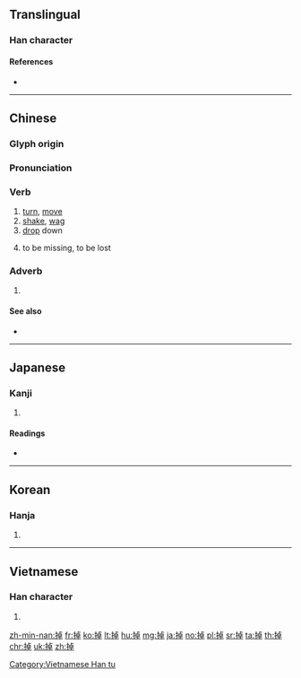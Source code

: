 ==Translingual==

===Han character===
{{Han char|rn=64|rad=手|as=08|sn=11|four=51046|canj=QYAJ|ids=⿰扌卓}}

====References====
* {{Han ref|kx=0436.200|dkj=12243|dj=0786.070|hdz=31896.010|uh=6389|ud=25481|bh=B1BC|bd=45500}}

----

==Chinese==
{{zh-forms|alt=𢴿}}

===Glyph origin===
{{Han etym}}

===Pronunciation===
{{zh-pron
|m=diào
|c=diu6,deu6,zaau6
|h=pfs=thet
|md=
|mn=tiō
|w=
|mc=y
|oc=y
|cat=n
}}

===Verb===
{{zh-verb}}

# [[turn]], [[move]]
# [[shake]], [[wag]]
# [[drop]] down
# {{lb|zh|dialectal|intransitive}} to be missing, to be lost
#: {{zh-x|我 錢 掉 了|I lost my money.}}

===Adverb===
{{zh-adverb}}

# {{n-g|Used along with a verb to indicate completion, usually together with {{zh-l|了}}; or to indicate imperative mood.}}
#: {{zh-x|他 戒 掉 了 煙|He quit smoking.}}
#: {{zh-x|把 燈 關 掉|Turn off the lights.}}

====See also====
* {{zh-l|落|tr=luò}}

----

==Japanese==

===Kanji===
{{ja-kanji|grade=|rs=手08}}

# {{defn|lang=ja|sort=手08}}

====Readings====
* {{ja-readings|on=[[とう]] (tō), [[ちょう]] (chō)|kun=[[ふるう]] (furuu)}}

----

==Korean==

===Hanja===
{{ko-hanja|hangeul=도|eumhun=|rv=do|mr=to|y=to}}

# {{defn|lang=ko|sort=手08}}

----

==Vietnamese==

===Han character===
{{vi-readings|rs=手08|hanviet=[[trao]], [[chèo]], [[điệu]], [[sạo]], [[trạo]], [[tráo]]}}

# {{defn|lang=vi|sort=手08}}

[[Category:Vietnamese Han tu]]

[[zh-min-nan:掉]]
[[fr:掉]]
[[ko:掉]]
[[lt:掉]]
[[hu:掉]]
[[mg:掉]]
[[ja:掉]]
[[no:掉]]
[[pl:掉]]
[[sr:掉]]
[[ta:掉]]
[[th:掉]]
[[chr:掉]]
[[uk:掉]]
[[zh:掉]]